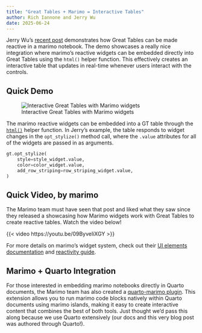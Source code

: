 ```yaml
---
title: "Great Tables + Marimo = Interactive Tables"
author: Rich Iannone and Jerry Wu
date: 2025-06-24
---
```


Jerry Wu's [recent post](https://tech.ycwu.space/posts/gt-marimo-in-quarto/20250612.html) demonstrates how Great Tables can be made reactive in a marimo notebook. The demo showcases a really nice integration where marimo's reactive widgets can be embedded directly into Great Tables using the `html()` helper function. This effectively creates an interactive table that updates in real-time whenever users interact with the controls.

## Quick Demo

![Interactive Great Tables with Marimo widgets](gt_marimo.gif)

The marimo reactive widgets can be embedded into a GT table through the [`html()`](https://posit-dev.github.io/great-tables/reference/html.html) helper function. In Jerry's example, the table responds to widget changes in the `opt_stylize()` method call, where the `.value` attributes for all of the widgets are passed in as arguments.

```python
gt.opt_stylize(
    style=style_widget.value,
    color=color_widget.value,
    add_row_striping=row_striping_widget.value,
)
```

## Quick Video, by marimo

The Marimo team must have seen that post and liked what they saw since they released a showcasing how Marimo widgets work with Great Tables to create reactive tables. Watch the video below!

{{< video https://youtu.be/09ByveIiXGY >}}

For more details on marimo's widget system, check out their [UI elements documentation](https://docs.marimo.io/api/inputs/) and [reactivity guide](https://docs.marimo.io/guides/reactivity/).

## Marimo + Quarto Integration

For those interested in embedding marimo notebooks directly in Quarto documents, the Marimo team has also created a [quarto-marimo plugin](https://github.com/marimo-team/quarto-marimo). This extension allows you to run marimo code blocks natively within Quarto documents using marimo islands, making it easy to create interactive content that combines the best of both tools. Just thought we'd pass this along because we use Quarto extensively (our docs and this very blog post was authored through Quarto!).
